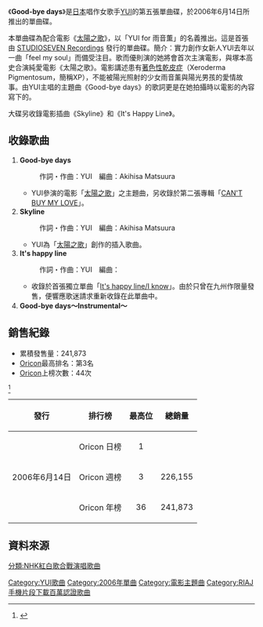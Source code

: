 {{noteTA
|1=zh-hans:太陽之歌;zh-hk:太陽之歌;zh-tw:午夜的陽光;
}}
{{Infobox Single
| Name        = Good-bye days
| Artist      = [[YUI|YUI]]
| Released    = 2006年6月14日
| Cover       = Goodbyedays.jpg
| Genre       = [[J-POP|J-POP]]
| Length      = 
| Label       = [[Sony_Music_Records|STUDIOSEVEN Recordings]]
| Producer    = Hisashi Kondo<small>（Sony Music Records的音樂總監）</small>
| Reviews     = 
| Last single  = [[TOKYO_(YUI)|TOKYO]]<br />（2006年）
| This single  = '''Good-bye days'''<br />（2006年）
| Next single  = [[I_remember_you_(YUI)|I remember you]]<br />（2006年）
}}
《'''Good-bye days'''》是[[日本|日本]]唱作女歌手[[YUI|YUI]]的第五張單曲碟，於2006年6月14日所推出的單曲碟。

本單曲碟為配合電影《[[太陽之歌|太陽之歌]]》，以「YUI for 雨音薫」的名義推出。這是首張由 [[STUDIOSEVEN_Recordings|STUDIOSEVEN Recordings]] 發行的單曲碟。簡介：實力創作女新人YUI去年以一曲「feel my soul」而備受注目。歌而優則演的她將會首次主演電影，與塚本高史合演純愛電影《太陽之歌》。電影講述患有[[著色性乾皮症|著色性乾皮症]]（Xeroderma Pigmentosum，簡稱XP），不能被陽光照射的少女雨音薰與陽光男孩的愛情故事。由YUI主唱的主題曲《Good-bye days》的歌詞更是在她拍攝時以電影的內容寫下的。

大碟另收錄電影插曲《Skyline》和《It's Happy Line》。

== 收錄歌曲 ==
# '''Good-bye days'''
#: 作詞・作曲：YUI　編曲：Akihisa Matsuura
#*YUI參演的電影「[[太陽之歌|太陽之歌]]」之主題曲，另收錄於第二張專輯「[[CAN'T_BUY_MY_LOVE|CAN'T BUY MY LOVE]]」。
# '''Skyline'''
#: 作詞・作曲：YUI　編曲：Akihisa Matsuura
#*YUI為「[[太陽之歌|太陽之歌]]」創作的插入歌曲。
# '''It's happy line'''
#: 作詞・作曲：YUI　編曲：{{link-ja|鈴木Daichi秀行|鈴木Daichi秀行}}
#*收錄於首張獨立單曲「[[It's_happy_line/I_know|It's happy line/I know]]」。由於只曾在九州作限量發售，便響應歌迷請求重新收錄在此單曲中。
# '''Good-bye days～Instrumental～'''

== 銷售紀錄 ==
*累積發售量：241,873
*[[Oricon|Oricon]]最高排名：第3名
*[[Oricon|Oricon]]上榜次數：44次
<ref>{{Cite web |url=http://www.oricon.co.jp/music/release/d/651433/1/ |title=Oricon |accessdate=2008-01-08 |archive-date=2014-10-07 |archive-url=https://web.archive.org/web/20141007011624/http://www.oricon.co.jp/music/release/d/651433/1/ |dead-url=no }}</ref>

{| class="wikitable"
!發行
!排行榜
!最高位
!總銷量
|-
|rowspan="3"| 2006年6月14日
|Oricon 日榜
|align="center"|1
|
|-
|Oricon 週榜
|align="center"|3
|226,155
|-
|Oricon 年榜
|align="center"|36
|241,873
|}

== 資料來源 ==
{{Reflist}}

{{single-stub|Good-bye days}}
{{YUI}}

[[Category:YUI歌曲|Category:YUI歌曲]]
[[Category:2006年單曲|Category:2006年單曲]]
[[Category:電影主題曲|Category:電影主題曲]]
[[Category:RIAJ手機片段下載百萬認證歌曲|Category:RIAJ手機片段下載百萬認證歌曲]]
[[分類:NHK紅白歌合戰演唱歌曲|分類:NHK紅白歌合戰演唱歌曲]]